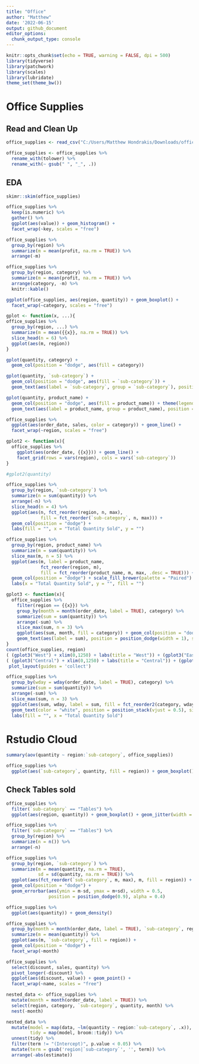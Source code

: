 ```yaml
---
title: "Office"
author: "Matthew"
date: '2022-06-15'
output: github_document
editor_options: 
  chunk_output_type: console
---
```


```r
knitr::opts_chunk$set(echo = TRUE, warning = FALSE, dpi = 500)
library(tidyverse)
library(patchwork)
library(scales)
library(lubridate)
theme_set(theme_bw())
```


# Office Supplies

## Read and Clean Up
```r
office_supplies <- read_csv("C:/Users/Matthew Hondrakis/Downloads/office_supplies.csv")

office_supplies <- office_supplies %>% 
  rename_with(tolower) %>% 
  rename_with(~ gsub(" ", "_", .))
```


## EDA
```r
skimr::skim(office_supplies)

office_supplies %>% 
  keep(is.numeric) %>% 
  gather() %>% 
  ggplot(aes(value)) + geom_histogram() + 
  facet_wrap(~key, scales = "free")
```


```r
office_supplies %>% 
  group_by(region) %>% 
  summarize(m = mean(profit, na.rm = TRUE)) %>% 
  arrange(-m)

office_supplies %>% 
  group_by(region, category) %>% 
  summarize(m = mean(profit, na.rm = TRUE)) %>% 
  arrange(category, -m) %>% 
  knitr::kable()

ggplot(office_supplies, aes(region, quantity)) + geom_boxplot() +
  facet_wrap(~category, scales = "free")
```



```r
gplot <- function(x, ...){
office_supplies %>% 
  group_by(region, ...) %>% 
  summarize(m = mean({{x}}, na.rm = TRUE)) %>% 
  slice_head(n = 6) %>% 
  ggplot(aes(m, region))
}

gplot(quantity, category) + 
  geom_col(position = "dodge", aes(fill = category))

gplot(quantity, `sub-category`) + 
  geom_col(position = "dodge", aes(fill = `sub-category`)) + 
  geom_text(aes(label = `sub-category`, group = `sub-category`), position = position_dodge(0.9), size = 3, hjust = 1.5)

gplot(quantity, product_name) + 
  geom_col(position = "dodge", aes(fill = product_name)) + theme(legend.position = "none") +
  geom_text(aes(label = product_name, group = product_name), position = position_dodge(0.9), size = 2.65, hjust = 1) 
```



```r
office_supplies %>% 
  ggplot(aes(order_date, sales, color = category)) + geom_line() +
  facet_wrap(~region, scales = "free")

gplot2 <- function(x){ 
  office_supplies %>%  
    ggplot(aes(order_date, {{x}})) + geom_line() +
    facet_grid(rows = vars(region), cols = vars(`sub-category`))
}

#gplot2(quantity)

```



```r
office_supplies %>% 
  group_by(region, `sub-category`) %>% 
  summarize(n = sum(quantity)) %>% 
  arrange(-n) %>% 
  slice_head(n = 4) %>% 
  ggplot(aes(n, fct_reorder(region, n, max), 
             fill = fct_reorder(`sub-category`, n, max))) + 
  geom_col(position = "dodge") + 
  labs(fill = "", x = "Total Quantity Sold", y = "")
```



```r
office_supplies %>% 
  group_by(region, product_name) %>% 
  summarize(m = sum(quantity)) %>% 
  slice_max(m, n = 5) %>% 
  ggplot(aes(m, label = product_name, 
             fct_reorder(region, m), 
             fill = fct_reorder(product_name, m, max, .desc = TRUE))) +
  geom_col(position = "dodge") + scale_fill_brewer(palette = "Paired") +
  labs(x = "Total Quantity Sold", y = "", fill = "") 
```



```r
gplot3 <- function(x){
  office_supplies %>% 
    filter(region == {{x}}) %>% 
    group_by(month = month(order_date, label = TRUE), category) %>% 
    summarize(sum = sum(quantity)) %>% 
    arrange(-sum) %>% 
    slice_max(sum, n = 3) %>% 
    ggplot(aes(sum, month, fill = category)) + geom_col(position = "dodge") +
    geom_text(aes(label = sum), position = position_dodge(width = 1), size = 3, hjust = -0.3)
}
count(office_supplies, region)
( (gplot3("West") + xlim(0,1250) + labs(title = "West")) + (gplot3("East") + xlim(0,1250) + labs(title = "East"))) /
( (gplot3("Central") + xlim(0,1250) + labs(title = "Central")) + (gplot3("South") + xlim(0,1250) + labs(title = "South"))) + 
 plot_layout(guides = 'collect')
```



```r
office_supplies %>% 
  group_by(wday = wday(order_date, label = TRUE), category) %>% 
  summarize(sum = sum(quantity)) %>% 
  arrange(-sum) %>% 
  slice_max(sum, n = 3) %>% 
  ggplot(aes(sum, wday, label = sum, fill = fct_reorder2(category, wday, sum, .desc = FALSE))) + geom_col() +
  geom_text(color = "white", position = position_stack(vjust = 0.5), size = 3) +
  labs(fill = "", x = "Total Quantity Sold")
```




# Rstudio Cloud
```r
summary(aov(quantity ~ region:`sub-category`, office_supplies))

office_supplies %>% 
  ggplot(aes(`sub-category`, quantity, fill = region)) + geom_boxplot()
```


## Check Tables sold
```r
office_supplies %>% 
  filter(`sub-category` == "Tables") %>% 
  ggplot(aes(region, quantity)) + geom_boxplot() + geom_jitter(width = 0.25)

office_supplies %>% 
  filter(`sub-category` == "Tables") %>% 
  group_by(region) %>% 
  summarize(n = n()) %>% 
  arrange(-n)
```


```r
office_supplies %>%
  group_by(region, `sub-category`) %>% 
  summarize(m = mean(quantity, na.rm = TRUE),
            sd = sd(quantity, na.rm = TRUE)) %>% 
  ggplot(aes(fct_reorder(`sub-category`, m, max), m, fill = region)) +
  geom_col(position = "dodge") + 
  geom_errorbar(aes(ymin = m-sd, ymax = m+sd), width = 0.5, 
                position = position_dodge(0.9), alpha = 0.4)
```


```r
office_supplies %>% 
  ggplot(aes(quantity)) + geom_density()
```


```r
office_supplies %>% 
  group_by(month = month(order_date, label = TRUE), `sub-category`, region) %>% 
  summarize(m = mean(quantity)) %>% 
  ggplot(aes(m, `sub-category`, fill = region)) + 
  geom_col(position = "dodge") +
  facet_wrap(~month)
```


```r
office_supplies %>% 
  select(discount, sales, quantity) %>% 
  pivot_longer(-discount) %>% 
  ggplot(aes(discount, value)) + geom_point() +
  facet_wrap(~name, scales = "free")
```



```r
nested_data <- office_supplies %>% 
  mutate(month = month(order_date, label = TRUE)) %>% 
  select(region, category, `sub-category`, quantity, month) %>% 
  nest(-month) 

nested_data %>% 
  mutate(model = map(data, ~lm(quantity ~ region:`sub-category`, .x)),
         tidy = map(model, broom::tidy)) %>% 
  unnest(tidy) %>% 
  filter(term != "(Intercept)", p.value < 0.05) %>% 
  mutate(term = gsub('region|`sub-category`', '', term)) %>% 
  arrange(-abs(estimate))
```







